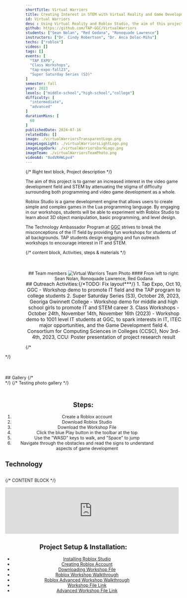 ```yaml
---
shortTitle: Virtual Warriors
title: Creating Interest in STEM with Virtual Reality and Game Development
id: Virtual Warriors
desc : Using Virtual Reality and Roblox Studio, the aim of this project is to garner an increased interest in the video game development field and STEM by attenuating the stigma of difficulty surrounding both programming and video game development as a whole.
github: https://github.com/TAP-GGC/VirtualWarriors
students: ["Sean Nolan", "Red Godana", "Ronoquade Lawrence"]
instructors: ["Dr. Cindy Robertson", "Dr. Anca Doloc-Mihu"] 
techs: ["roblox"]
videos: []
tags: []
events: [
  "TAP EXPO",
  "Class Workshops",
  "tap-expo-fall23",
  "Super Saturday Series (S3)"
]
semester: fall
year: 2023
levels: ["middle-school","high-school","college"] 
difficulty: [
  "intermediate",
  "advanced"
] 
durationMins: [
  60
]
publishedDate: 2024-07-16
relatedIds: []
image: ./virtualWarriorsTransparentLogo.png
imageLogoLight: ./virtualWarriorsLightLogo.png
imageLogoDark: ./virtualWarriorsDarkLogo.png
imageTeam: ./virtualWarriorsTeamPhoto.png
videoAd: "8odVRHWLpv4"
---
```



{/* Right text block, Project description */}	

The aim of this project is to garner an increased interest in the video game development field and STEM by attenuating the stigma of difficulty surrounding both programming and video game development as a whole.

Roblox Studio is a game development engine that allows users to create simple and complex games in the Lua programming language. By engaging in our workshops, students will be able to experiment with Roblox Studio to learn about 3D object manipulation, basic programming, and level design.

The Technology Ambassador Program at [GGC](http://www.ggc.edu/tap) strives to break the misconceptions of the IT field by providing fun workshops for students of all backgrounds. TAP students design engaging and fun outreach workshops to encourage interest in IT and STEM.

{/* content block, Activities, steps & materials */}

<div style="text-align:center; margin-top:50px">
## Team members
<Image src={virtualWarriorsTeamPhoto} alt="Virtual Warriors Team Photo" />
#### From left to right: Sean Nolan, Ronoquade Lawrence, Red Godana
<br />
</div>

<div style="text-align: center; justify-content: center; font-size: 1.125em;">
## Outreach Activities:{/*TODO: Fix layout***/}
1. Tap Expo, Oct 10, GGC - Workshop demo to promote IT field and the TAP program to college students
2. Super Saturday Series (S3), October 28, 2023, Georiga Gwinnett College - Workshop demo for middle and high school girls to promote IT and STEM career
3. Class Workshops - October 24th, November 14th, November 16th (2023) - Workshop demo to 1001 level IT students at GGC, to spark interests in IT, ITEC major opportunities, and the Game Development field
4. Consortium for Computing Sciences in Colleges (CCSC), Nov 3rd-4th, 2023, CCU: Poster presentation of project research result
</div>

{/* <div style="transform: translate3d(-13.0438%, 0px, 0px) scale3d(1, 1, 1) rotateX(0deg) rotateY(0deg) rotateZ(0deg) skew(0deg, 0deg); transform-style: preserve-3d; opacity: 1; will-change: transform;"> */}

<div style="margin-top:50px">
## Gallery
{/* <div style='text-align:center; display: grid; justify-content: center; grid-template-columns: repeat(auto-fit, minmax(400px, 1fr)); grid-gap: 20px; font-size: 1.25em;'>
<Photo src={virtualWarriorsTeamPhoto.src} alt="Virtual Warriors Team Photo" caption="Virtual Warriors SCSS" />
<Photo src={virtualWarriorsTeamPhoto.src} alt="Virtual Warriors Team Photo" caption="S3 Workshop" />
</div> */}
{/* Testing photo gallery */}
<Gallery photos={[
    { src: virtualWarriorsTeamPhoto.src, alt:'Virtual Warriors Team Photo'},
    { src: fullClassPhoto.src, alt:'Full Class Photo'},
    { src: s3Photo.src, alt:'S3 Event Photo'},
    { src: s3Photo2.src, alt:'S3 Event Photo'},
    { src: s3Photo3.src, alt:'S3 Event Photo'},
    { src: tapExpoPhoto.src, alt:'TAP Expo Photo'},
    { src: tapExpoPhoto2.src, alt:'TAP Expo Photo'},
]} />
</div>

<div class="flex flex-row flex-wrap">

<div style="flex: 1; min-width: 25em; margin-top:50px; text-align: center; justify-content: center">

## Steps:

1. Create a Roblox account
2. Download Roblox Studio
3. Download the Workshop File
4. Click the blue Play button in the toolbar at the top
5. Use the "WASD" keys to walk, and "Space" to jump
6. Navigate through the obstacles and read the signs to understand aspects of game development

</div>

</div>




## Technology
<div style='text-align:center; display: flex; justify-content: center; font-size: 1.25em'>
<Logo src= {metaQuest2.src} alt="Meta Quest 2" link="https://www.meta.com/quest/products/quest-2/" />
<Logo src= {robloxStudioImage.src} alt="Roblox Studio" link="https://create.roblox.com"/>
</div>

{/* CONTENT BLOCK */}
<div style="text-align:center;">
<iframe width="560" class="youtube" src="https://www.youtube.com/embed/fTHYSRMObBw?si=5DyCDRpUBAxpnLX8" title="YouTube video player" frameborder="0" allow="accelerometer; autoplay; clipboard-write; encrypted-media; gyroscope; picture-in-picture" allowfullscreen></iframe>

## Project Setup & Installation:
- [Installing Roblox Studio](https://github.com/TAP-GGC/VirtualWarriors/blob/main/media/Installing%20Roblox%20Studio.pdf)
- [Creating Roblox Account](https://github.com/TAP-GGC/VirtualWarriors/blob/main/media/Creating%20Roblox%20Account.pdf)
- [Downloading Workshop File](https://github.com/TAP-GGC/VirtualWarriors/blob/main/media/Downloading%20Workshop%20File.pdf)
- [Roblox Workshop Walkthrough](https://github.com/TAP-GGC/VirtualWarriors/blob/main/media/Roblox%20Workshop%20Walkthrough.pdf)
- [Roblox Advanced Workshop Walkthrough](https://github.com/TAP-GGC/VirtualWarriors/blob/main/media/TapAdvancedWorkshopWalkthroughPDF.pdf)
- [Workshop File Link](https://github.com/TAP-GGC/VirtualWarriors/blob/main/code/TAP%20Roblox%20Workshop%20File.rbxl)
- [Advanced Workshop File Link](https://github.com/TAP-GGC/VirtualWarriors/blob/main/code/TAP%20Advanced%20Workshop.rbxl)


</div>
